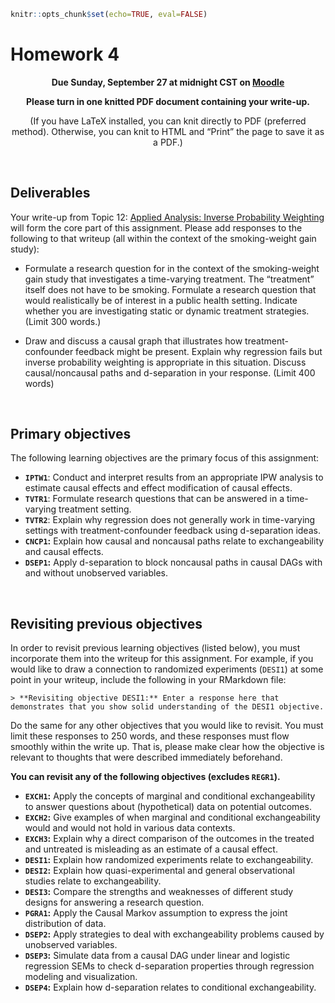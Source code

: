 ```r
knitr::opts_chunk$set(echo=TRUE, eval=FALSE)
```

# Homework 4 {-}

<center>
**Due Sunday, September 27 at midnight CST on [Moodle](https://moodle.macalester.edu/mod/assign/view.php?id=33038)**

**Please turn in one knitted PDF document containing your write-up.**

(If you have LaTeX installed, you can knit directly to PDF (preferred method). Otherwise, you can knit to HTML and "Print" the page to save it as a PDF.)
</center>


<br>


## Deliverables {-}

Your write-up from Topic 12: [Applied Analysis: Inverse Probability Weighting](applied-analysis-inverse-probability-weighting.html) will form the core part of this assignment. Please add responses to the following to that writeup (all within the context of the smoking-weight gain study):

<!-- - Incorporate a sensitivity analysis for a single unmeasured confounder into your analysis. Display and discuss appropriate plots resulting from this analysis in a contextually meaningful way. (Limit 400 words.) -->

- Formulate a research question for in the context of the smoking-weight gain study that investigates a time-varying treatment. The "treatment" itself does not have to be smoking. Formulate a research question that would realistically be of interest in a public health setting. Indicate whether you are investigating static or dynamic treatment strategies. (Limit 300 words.)

- Draw and discuss a causal graph that illustrates how treatment-confounder feedback might be present. Explain why regression fails but inverse probability weighting is appropriate in this situation. Discuss causal/noncausal paths and d-separation in your response. (Limit 400 words)


<br>


## Primary objectives {-}

The following learning objectives are the primary focus of this assignment:

- **`IPTW1`**: Conduct and interpret results from an appropriate IPW analysis to estimate causal effects and effect modification of causal effects.
- **`TVTR1`**: Formulate research questions that can be answered in a time-varying treatment setting.
- **`TVTR2`**: Explain why regression does not generally work in time-varying settings with treatment-confounder feedback using d-separation ideas.
- **`CNCP1`:** Explain how causal and noncausal paths relate to exchangeability and causal effects.
- **`DSEP1`:** Apply d-separation to block noncausal paths in causal DAGs with and without unobserved variables.
<!-- - **`SENS1`**: Evaluate the sensitivity of findings to data quality and propose appropriate sensitivity analyses for a research investigation -->
<!-- - **`SENS2`**: Conduct and communicate the results of a sensitivity analysis for unmeasured confounding. -->


<br>


## Revisiting previous objectives {-}

In order to revisit previous learning objectives (listed below), you must incorporate them into the writeup for this assignment. For example, if you would like to draw a connection to randomized experiments (`DESI1`) at some point in your writeup, include the following in your RMarkdown file:

```
> **Revisiting objective DESI1:** Enter a response here that demonstrates that you show solid understanding of the DESI1 objective.
```

Do the same for any other objectives that you would like to revisit. You must limit these responses to 250 words, and these responses must flow smoothly within the write up. That is, please make clear how the objective is relevant to thoughts that were described immediately beforehand.

**You can revisit any of the following objectives (excludes `REGR1`).**

- **`EXCH1`:** Apply the concepts of marginal and conditional exchangeability to answer questions about (hypothetical) data on potential outcomes.
- **`EXCH2`:** Give examples of when marginal and conditional exchangeability would and would not hold in various data contexts.
- **`EXCH3`:** Explain why a direct comparison of the outcomes in the treated and untreated is misleading as an estimate of a causal effect.
- **`DESI1`:** Explain how randomized experiments relate to exchangeability.
- **`DESI2`:** Explain how quasi-experimental and general observational studies relate to exchangeability.
- **`DESI3`:** Compare the strengths and weaknesses of different study designs for answering a research question.
- **`PGRA1`:** Apply the Causal Markov assumption to express the joint distribution of data.
- **`DSEP2`:** Apply strategies to deal with exchangeability problems caused by unobserved variables.
- **`DSEP3`:** Simulate data from a causal DAG under linear and logistic regression SEMs to check d-separation properties through regression modeling and visualization.
- **`DSEP4`:** Explain how d-separation relates to conditional exchangeability.
